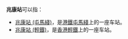 '''兆康站'''可以指：
*[[兆康站_(屯馬綫)|兆康站 (屯馬綫)]]，是[[港鐵|港鐵]][[屯馬綫|屯馬綫]]上的一座车站。
*[[兆康站_(輕鐵)|兆康站 (輕鐵)]]，是[[香港輕鐵|香港輕鐵]]上的一座车站。

{{disambig|Cat=三字車站名消歧義|ZhaoKang}}